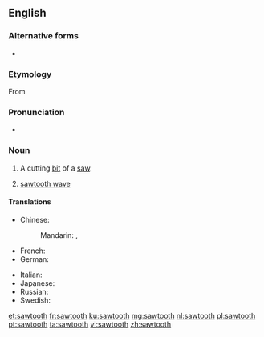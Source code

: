 ==English==

===Alternative forms===
* {{l|en|saw tooth}}

===Etymology===
From {{compound|saw|tooth|lang=en}}

===Pronunciation===
* {{rhymes|uːθ|lang=en}}

===Noun===
{{en-noun|sawteeth|sawtooths}}

# {{context|plural "sawteeth"|lang=en}} A cutting [[bit]] of a [[saw]].
# {{context|plural "sawtooths"|lang=en}} [[sawtooth wave]]

====Translations====
{{trans-top|cutting bit of a saw}}
* Chinese:
*: Mandarin: {{t|cmn|[[鋸]][[齒]]|sc=Hani}}, {{t|cmn|[[锯]][[齿]]|tr=jùchǐ|sc=Hani}}
* French: {{t|fr|[[dent]] [[de]] [[scie]]|m}}
* German: {{t+|de|Sägezahn|m}}
{{trans-mid}}
* Italian: {{t-needed|it}}
* Japanese: {{t|ja|[[鋸|のこぎり]][[歯]]|tr=のこぎりは, nokogiri ha|sc=Jpan}}
* Russian: {{t|ru|[[зуб]] [[пила|пилы́]]|m}}
* Swedish: {{t|sv|sågtand|c}}
{{trans-bottom}}

{{trans-see|sawtooth wave}}

[[et:sawtooth]]
[[fr:sawtooth]]
[[ku:sawtooth]]
[[mg:sawtooth]]
[[nl:sawtooth]]
[[pl:sawtooth]]
[[pt:sawtooth]]
[[ta:sawtooth]]
[[vi:sawtooth]]
[[zh:sawtooth]]